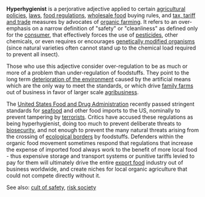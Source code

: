 '''Hyperhygienist''' is a perjorative adjective applied to certain [[agricultural policy|agricultural policies]], [[law]]s, [[food regulation]]s, [[wholesale food]] buying rules, and [[tax, tariff and trade]] measures by advocates of [[organic farming]].  It refers to an over-emphasis on a narrow definition of "safety" or "cleanliness" as defined only for the [[consumer]], that effectively forces the use of [[pesticide]]s, other chemicals, or even requires or encourages [[genetically modified organism]]s (since natural varieties often cannot stand up to the chemical load required to prevent all insect).

Those who use this adjective consider over-regulation to be as much or more of a problem than under-regulation of foodstuffs.  They point to the long term [[deterioration of the environment]] caused by the artificial means which are the only way to meet the standards, or which drive [[family farm]]s out of business in favor of larger scale [[agribusiness]].

The [[United States Food and Drug Administration]] recently passed stringent standards for [[seafood]] and other food imports to the US, nominally to prevent tampering by [[terrorism|terrorists]].  Critics have accused these regulations as being hyperhygienist, doing too much to prevent deliberate threats to [[biosecurity]], and not enough to prevent the many natural threats arising from the crossing of [[ecoregion|ecological borders]] by foodstuffs.  Defenders within the organic food movement sometimes respond that regulations that increase the expense of imported food always work to the benefit of more local food - thus expensive storage and transport systems or punitive tariffs levied to pay for them will ultimately drive the entire [[export food]] industry out of business worldwide, and create niches for local organic agriculture that could not compete directly without it.

See also:  [[cult of safety]], [[risk society]]